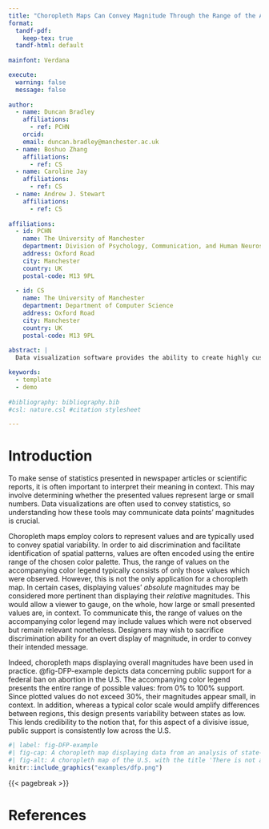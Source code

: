 ```yaml
---
title: "Choropleth Maps Can Convey Magnitude Through the Range of the Accompanying Color Legend"
format:
  tandf-pdf:
    keep-tex: true  
  tandf-html: default
  
mainfont: Verdana

execute:
  warning: false
  message: false
  
author:
  - name: Duncan Bradley
    affiliations:
      - ref: PCHN
    orcid: 
    email: duncan.bradley@manchester.ac.uk
  - name: Boshuo Zhang
    affiliations:
      - ref: CS
  - name: Caroline Jay
    affiliations:
      - ref: CS
  - name: Andrew J. Stewart
    affiliations:
      - ref: CS
      
affiliations:
  - id: PCHN
    name: The University of Manchester
    department: Division of Psychology, Communication, and Human Neuroscience
    address: Oxford Road
    city: Manchester
    country: UK
    postal-code: M13 9PL
    
  - id: CS
    name: The University of Manchester
    department: Department of Computer Science
    address: Oxford Road
    city: Manchester
    country: UK
    postal-code: M13 9PL
    
abstract: |
  Data visualization software provides the ability to create highly customizable choropleth maps. This presents an abundance of design choices. The color legend, one particular aspect of choropleth map design, has the potential to effectively convey data points' magnitudes (how large or small they are). Color legends present the mapping between a specific range of colors and a specific range of numerical values. In this experiment, we demonstrate that manipulating this range affects interpretations of the magnitude of plotted values. Participants (N = 100) judged the urgency of addressing pollution levels as greater when the color legend's upper bound was equal to the maximum plotted value, compared to when it was significantly larger than the maximum plotted value. This provides insight into the cognitive processing of plotted data in choropleth maps that are designed to promote inferences about overall magnitude.

keywords: 
  - template
  - demo
  
#bibliography: bibliography.bib 
#csl: nature.csl #citation stylesheet

---
```


# Introduction {#sec-intro}

To make sense of statistics presented in newspaper articles or scientific reports, it is often important to interpret their meaning in context. This may involve determining whether the presented values represent large or small numbers. Data visualizations are often used to convey statistics, so understanding how these tools may communicate data points' magnitudes is crucial.

Choropleth maps employ colors to represent values and are typically used to convey spatial variability. In order to aid discrimination and facilitate identification of spatial patterns, values are often encoded using the entire range of the chosen color palette. Thus, the range of values on the accompanying color legend typically consists of only those values which were observed. However, this is not the only application for a choropleth map. In certain cases, displaying values' *absolute* magnitudes may be considered more pertinent than displaying their *relative* magnitudes. This would allow a viewer to gauge, on the whole, how large or small presented values are, in context. To communicate this, the range of values on the accompanying color legend may include values which were not observed but remain relevant nonetheless. Designers may wish to sacrifice discrimination ability for an overt display of magnitude, in order to convey their intended message.

Indeed, choropleth maps displaying overall magnitudes have been used in practice. @fig-DFP-example depicts data concerning public support for a federal ban on abortion in the U.S. The accompanying color legend presents the entire range of possible values: from 0\% to 100\% support. Since plotted values do not exceed 30\%, their magnitudes appear small, in context. In addition, whereas a typical color scale would amplify differences between regions, this design presents variability between states as low. This lends credibility to the notion that, for this aspect of a divisive issue, public support is consistently low across the U.S.


```r
#| label: fig-DFP-example
#| fig-cap: A choropleth map displaying data from an analysis of state-level public support for a federal ban on abortion in the U.S \\citep{fischer_federal_2021}. The color legend employs a diverging blue-red color palette, with white in the center, showing the full range of possible values. The 30\\% point is marked with a dotted line and labeled to indicate that no state exceeds this level of support. Reproduced with permission.
#| fig-alt: A choropleth map of the U.S. with the title 'There is not a single state where support for a federal ban on abortion has more than 30 percent support among the public'. The color legend employs a diverging blue-red color palette, with white in the center, showing the full range of possible values. Each state is colored one of several shades of light blue. The 30 percent point is marked with a dotted line and labeled to indicate that no state exceeds this level of support.
knitr::include_graphics("examples/dfp.png")
```


{{< pagebreak >}}

# References {.unnumbered}

::: {#refs}
:::
